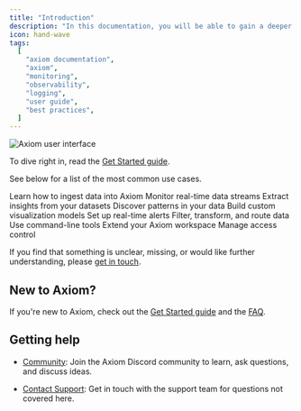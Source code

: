 ```yaml
---
title: "Introduction"
description: "In this documentation, you will be able to gain a deeper understanding of what Axiom is, how to get it installed, and how best to use it for your organization's use case."
icon: hand-wave
tags:
  [
    "axiom documentation",
    "axiom",
    "monitoring",
    "observability",
    "logging",
    "user guide",
    "best practices",
  ]
---
```


<Frame caption="Axiom user interface">
  <img src="/doc-assets/intro.png" alt="Axiom user interface" />
</Frame>

To dive right in, read the [Get Started guide](/getting-started-guide/getting-started).

See below for a list of the most common use cases.

<CardGroup cols={2}>
  <Card
    title="Send data"
    icon="paper-plane"
    href="/send-data"
  >
    Learn how to ingest data into Axiom
  </Card>
  <Card
    title="Stream data"
    icon="screencast"
    href="/query-data/stream"
  >
    Monitor real-time data streams
  </Card>
  <Card
    title="Analyze data"
    icon="server"
    href="/query-data/datasets"
  >
    Extract insights from your datasets
  </Card>
  <Card
    title="Explore data"
    icon="magnifying-glass"
    href="/query-data/explore"
  >
    Discover patterns in your data
  </Card>
  <Card
    title="Create dashboards"
    icon="chart-column"
    href="/dashboards"
  >
    Build custom visualization models
  </Card>
  <Card
    title="Monitor data"
    icon="desktop"
    href="/monitor-data"
  >
    Set up real-time alerts
  </Card>
  <Card
    title="Process data"
    icon="arrow-progress"
    href="/process-data"
  >
    Filter, transform, and route data
  </Card>
  <Card
    title="Axiom CLI"
    icon="square-terminal"
    href="/reference/cli"
  >
    Use command-line tools
  </Card>
  <Card
    title="Apps and integrations"
    icon="plug"
    href="/apps"
  >
    Extend your Axiom workspace
  </Card>
  <Card
    title="Roles"
    icon="users"
    href="/reference/settings"
  >
    Manage access control
  </Card>
</CardGroup>

If you find that something is unclear, missing, or would like further understanding, please [get in touch](https://axiom.co/contact).

## New to Axiom?

If you're new to Axiom, check out the [Get Started guide](/getting-started-guide/getting-started) and the [FAQ](/get-help/faq).

## Getting help

- [Community](https://axiom.co/discord): Join the Axiom Discord community to learn, ask questions, and discuss ideas.

- [Contact Support](https://axiom.co/contact): Get in touch with the support team for questions not covered here.